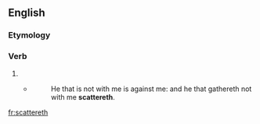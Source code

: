 ==English==

===Etymology===
{{suffix|en|scatter|eth}}

===Verb===
{{head|en|verb form}}

# {{en-archaic third-person singular of|scatter}}
#* {{RQ:Authorized Version|Luke|11|23}}
#*: He that is not with me is against me: and he that gathereth not with me '''scattereth'''.

[[fr:scattereth]]